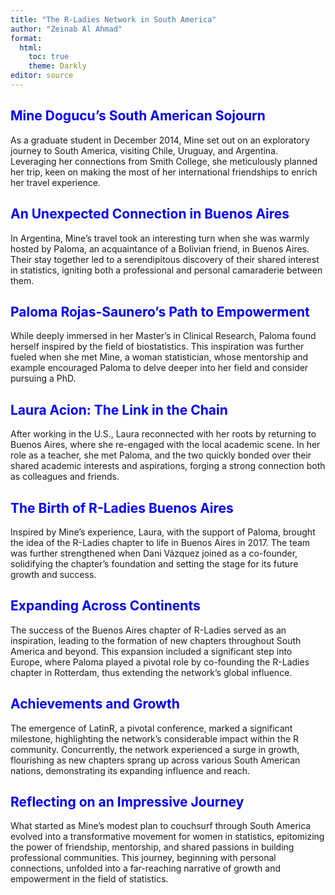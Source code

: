 ```yaml
---
title: "The R-Ladies Network in South America"
author: "Zeinab Al Ahmad"
format: 
  html:
    toc: true
    theme: Darkly
editor: source
---
```

<style>
/* custom style for the document title*/
h1.title {
font-size: 36px; /* Adjust the font size as needed */
color: Pink; /* Pink */
text-align: center; /* Center align the title */
}

/* Style for level 2 headings */
h2 {
color: Blue; /* A shade of blue for level 2 headings */ }
}
</style>

## Mine Dogucu's South American Sojourn

As a graduate student in December 2014, Mine set out on an exploratory journey to South America, visiting Chile, Uruguay, and Argentina. Leveraging her connections from Smith College, she meticulously planned her trip, keen on making the most of her international friendships to enrich her travel experience.

## An Unexpected Connection in Buenos Aires

In Argentina, Mine's travel took an interesting turn when she was warmly hosted by Paloma, an acquaintance of a Bolivian friend, in Buenos Aires. Their stay together led to a serendipitous discovery of their shared interest in statistics, igniting both a professional and personal camaraderie between them.

## Paloma Rojas-Saunero's Path to Empowerment

While deeply immersed in her Master's in Clinical Research, Paloma found herself inspired by the field of biostatistics. This inspiration was further fueled when she met Mine, a woman statistician, whose mentorship and example encouraged Paloma to delve deeper into her field and consider pursuing a PhD.

## Laura Acion: The Link in the Chain

After working in the U.S., Laura reconnected with her roots by returning to Buenos Aires, where she re-engaged with the local academic scene. In her role as a teacher, she met Paloma, and the two quickly bonded over their shared academic interests and aspirations, forging a strong connection both as colleagues and friends.

## The Birth of R-Ladies Buenos Aires

Inspired by Mine's experience, Laura, with the support of Paloma, brought the idea of the R-Ladies chapter to life in Buenos Aires in 2017. The team was further strengthened when Dani Vázquez joined as a co-founder, solidifying the chapter's foundation and setting the stage for its future growth and success.

## Expanding Across Continents

The success of the Buenos Aires chapter of R-Ladies served as an inspiration, leading to the formation of new chapters throughout South America and beyond. This expansion included a significant step into Europe, where Paloma played a pivotal role by co-founding the R-Ladies chapter in Rotterdam, thus extending the network's global influence.

## Achievements and Growth

The emergence of LatinR, a pivotal conference, marked a significant milestone, highlighting the network's considerable impact within the R community. Concurrently, the network experienced a surge in growth, flourishing as new chapters sprang up across various South American nations, demonstrating its expanding influence and reach.

## Reflecting on an Impressive Journey

What started as Mine's modest plan to couchsurf through South America evolved into a transformative movement for women in statistics, epitomizing the power of friendship, mentorship, and shared passions in building professional communities. This journey, beginning with personal connections, unfolded into a far-reaching narrative of growth and empowerment in the field of statistics.